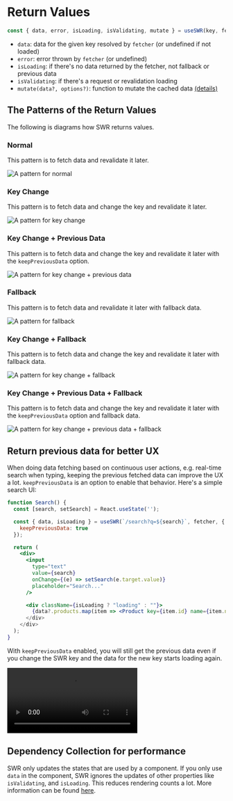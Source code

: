 
# Return Values

```js
const { data, error, isLoading, isValidating, mutate } = useSWR(key, fetcher, options)
```

- `data`: data for the given key resolved by `fetcher` (or undefined if not loaded)
- `error`: error thrown by `fetcher` (or undefined)
- `isLoading`: if there's no data returned by the fetcher, not fallback or previous data
- `isValidating`: if there's a request or revalidation loading
- `mutate(data?, options?)`: function to mutate the cached data [(details)](/docs/mutation)

## The Patterns of the Return Values

The following is diagrams how SWR returns values.

### Normal

This pattern is to fetch data and revalidate it later.

![A pattern for normal](/img/return-values/normal.svg)

### Key Change

This pattern is to fetch data and change the key and revalidate it later.

![A pattern for key change](/img/return-values/key-change.svg)

### Key Change + Previous Data

This pattern is to fetch data and change the key and revalidate it later with the `keepPreviousData` option.

![A pattern for key change + previous data](/img/return-values/key-change-previous-data.svg)

### Fallback

This pattern is to fetch data and revalidate it later with fallback data.

![A pattern for fallback](/img/return-values/fallback.svg)

### Key Change + Fallback

This pattern is to fetch data and change the key and revalidate it later with fallback data.

![A pattern for key change + fallback](/img/return-values/key-change-fallback.svg)

### Key Change + Previous Data + Fallback

This pattern is to fetch data and change the key and revalidate it later with the `keepPreviousData` option and fallback data.

![A pattern for key change + previous data + fallback](/img/return-values/key-change-previous-data-fallback.svg)

## Return previous data for better UX

When doing data fetching based on continuous user actions, e.g. real-time search when typing, keeping the previous fetched data can improve the UX a lot. `keepPreviousData` is an option to enable that behavior. Here's a simple search UI:

```jsx
function Search() {
  const [search, setSearch] = React.useState('');

  const { data, isLoading } = useSWR(`/search?q=${search}`, fetcher, {
    keepPreviousData: true
  });

  return (
    <div>
      <input
        type="text"
        value={search}
        onChange={(e) => setSearch(e.target.value)}
        placeholder="Search..."
      />

      <div className={isLoading ? "loading" : ""}>
        {data?.products.map(item => <Product key={item.id} name={item.name} />)
      </div>
    </div>
  );
}
```

With `keepPreviousData` enabled, you will still get the previous data even if you change the SWR key and the data for the new key starts loading again.

<Video
  src="https://user-images.githubusercontent.com/3676859/163695903-a3eb1259-180e-41e0-821e-21c320201194.mp4"
  caption="Video: keep previous search results when keepPreviousData has been enabled"
  ratio={640/730}
/>

## Dependency Collection for performance

SWR only updates the states that are used by a component. If you only use `data` in the component, SWR ignores the updates of other properties like `isValidating`, and `isLoading`. This reduces rendering counts a lot. More information can be found [here](/docs/advanced/performance#dependency-collection).
